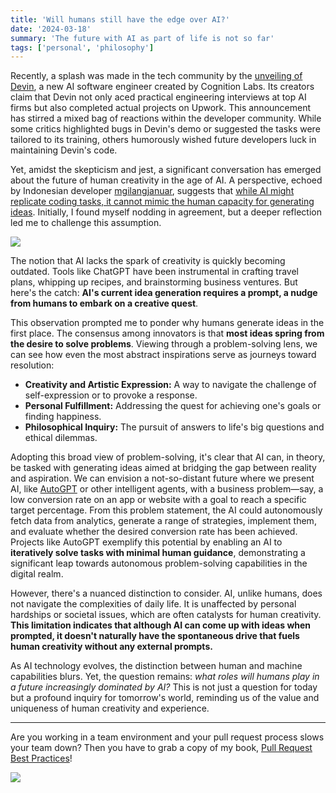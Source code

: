 ```yaml
---
title: 'Will humans still have the edge over AI?'
date: '2024-03-18'
summary: 'The future with AI as part of life is not so far'
tags: ['personal', 'philosophy']
---
```


Recently, a splash was made in the tech community by the [unveiling of Devin](https://x.com/cognition_labs/status/1767548763134964000?s=20), a new AI software engineer created by Cognition Labs. Its creators claim that Devin not only aced practical engineering interviews at top AI firms but also completed actual projects on Upwork. This announcement has stirred a mixed bag of reactions within the developer community. While some critics highlighted bugs in Devin's demo or suggested the tasks were tailored to its training, others humorously wished future developers luck in maintaining Devin's code.

Yet, amidst the skepticism and jest, a significant conversation has emerged about the future of human creativity in the age of AI. A perspective, echoed by Indonesian developer [mgilangjanuar](https://twitter.com/mgilangjanuar), suggests that [while AI might replicate coding tasks, it cannot mimic the human capacity for generating ideas](https://x.com/mgilangjanuar/status/1767675844221444481?s=20). Initially, I found myself nodding in agreement, but a deeper reflection led me to challenge this assumption.

![](/static/images/articles/gilang-tweet-ideas.png.webp)

The notion that AI lacks the spark of creativity is quickly becoming outdated. Tools like ChatGPT have been instrumental in crafting travel plans, whipping up recipes, and brainstorming business ventures. But here's the catch: **AI's current idea generation requires a prompt, a nudge from humans to embark on a creative quest**.

This observation prompted me to ponder why humans generate ideas in the first place. The consensus among innovators is that **most ideas spring from the desire to solve problems**. Viewing through a problem-solving lens, we can see how even the most abstract inspirations serve as journeys toward resolution:

- **Creativity and Artistic Expression:** A way to navigate the challenge of self-expression or to provoke a response.
- **Personal Fulfillment:** Addressing the quest for achieving one's goals or finding happiness.
- **Philosophical Inquiry:** The pursuit of answers to life's big questions and ethical dilemmas.

Adopting this broad view of problem-solving, it's clear that AI can, in theory, be tasked with generating ideas aimed at bridging the gap between reality and aspiration. We can envision a not-so-distant future where we present AI, like [AutoGPT](https://docs.agpt.co) or other intelligent agents, with a business problem—say, a low conversion rate on an app or website with a goal to reach a specific target percentage. From this problem statement, the AI could autonomously fetch data from analytics, generate a range of strategies, implement them, and evaluate whether the desired conversion rate has been achieved. Projects like AutoGPT exemplify this potential by enabling an AI to **iteratively solve tasks with minimal human guidance**, demonstrating a significant leap towards autonomous problem-solving capabilities in the digital realm.

However, there's a nuanced distinction to consider. AI, unlike humans, does not navigate the complexities of daily life. It is unaffected by personal hardships or societal issues, which are often catalysts for human creativity. **This limitation indicates that although AI can come up with ideas when prompted, it doesn't naturally have the spontaneous drive that fuels human creativity without any external prompts.**

As AI technology evolves, the distinction between human and machine capabilities blurs. Yet, the question remains: _what roles will humans play in a future increasingly dominated by AI?_ This is not just a question for today but a profound inquiry for tomorrow's world, reminding us of the value and uniqueness of human creativity and experience.

---

Are you working in a team environment and your pull request process slows your team down? Then you have to grab a copy of my book, [Pull Request Best Practices](https://pr.nico.fyi)!

![](/static/images/articles/pull-request-best-practices.png)
